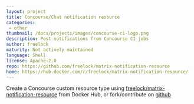 ```yaml
---
layout: project
title: Concourse/Chat notification resource
categories:
 - other
thumbnail: /docs/projects/images/concourse-ci-logo.png
description: Post notifications from Concourse CI jobs
author: freelock
maturity: Not actively maintained
language: Shell
license: Apache-2.0
repo: https://github.com/freelock/matrix-notification-resource
home: https://hub.docker.com/r/freelock/matrix-notification-resource/
---
```


Create a Concourse custom resource type using [freelock/matrix-notification-resource](https://hub.docker.com/r/freelock/matrix-notification-resource/) from Docker Hub, or fork/contribute on [github](https://github.com/freelock/matrix-notification-resource)
